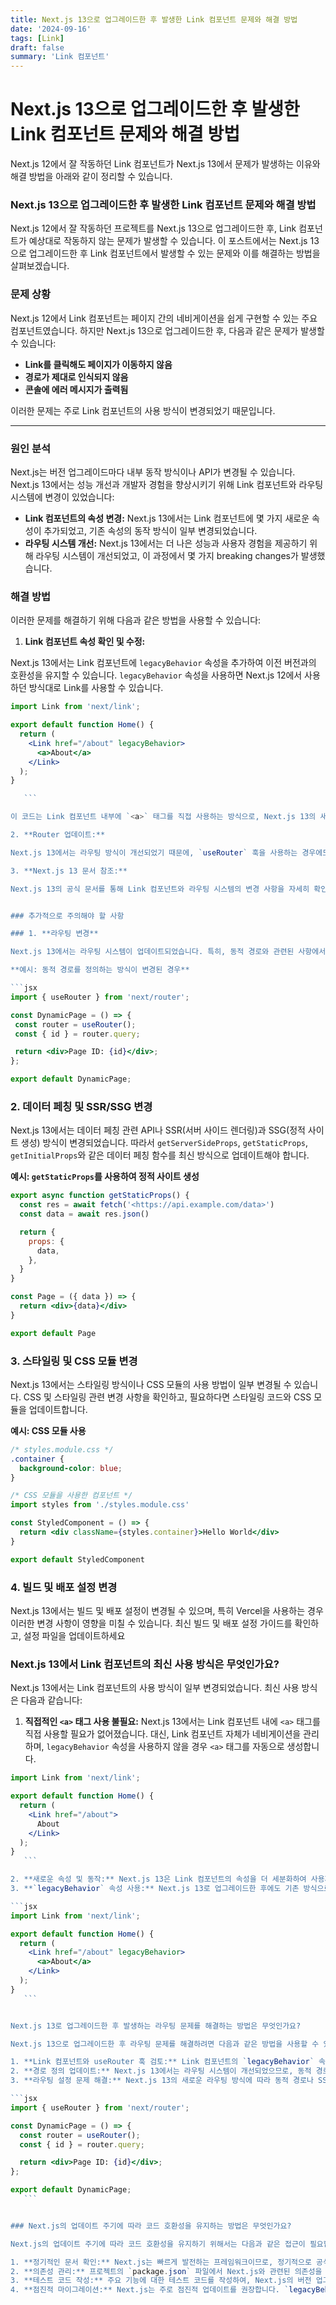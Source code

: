 ```yaml
---
title: Next.js 13으로 업그레이드한 후 발생한 Link 컴포넌트 문제와 해결 방법
date: '2024-09-16'
tags: [Link]
draft: false
summary: 'Link 컴포넌트'
---
```


# Next.js 13으로 업그레이드한 후 발생한 Link 컴포넌트 문제와 해결 방법

Next.js 12에서 잘 작동하던 Link 컴포넌트가 Next.js 13에서 문제가 발생하는 이유와 해결 방법을 아래와 같이 정리할 수 있습니다.

### Next.js 13으로 업그레이드한 후 발생한 Link 컴포넌트 문제와 해결 방법

Next.js 12에서 잘 작동하던 프로젝트를 Next.js 13으로 업그레이드한 후, Link 컴포넌트가 예상대로 작동하지 않는 문제가 발생할 수 있습니다. 이 포스트에서는 Next.js 13으로 업그레이드한 후 Link 컴포넌트에서 발생할 수 있는 문제와 이를 해결하는 방법을 살펴보겠습니다.

### 문제 상황

Next.js 12에서 Link 컴포넌트는 페이지 간의 네비게이션을 쉽게 구현할 수 있는 주요 컴포넌트였습니다. 하지만 Next.js 13으로 업그레이드한 후, 다음과 같은 문제가 발생할 수 있습니다:

- **Link를 클릭해도 페이지가 이동하지 않음**
- **경로가 제대로 인식되지 않음**
- **콘솔에 에러 메시지가 출력됨**

이러한 문제는 주로 Link 컴포넌트의 사용 방식이 변경되었기 때문입니다.

---

### 원인 분석

Next.js는 버전 업그레이드마다 내부 동작 방식이나 API가 변경될 수 있습니다. Next.js 13에서는 성능 개선과 개발자 경험을 향상시키기 위해 Link 컴포넌트와 라우팅 시스템에 변경이 있었습니다:

- **Link 컴포넌트의 속성 변경:** Next.js 13에서는 Link 컴포넌트에 몇 가지 새로운 속성이 추가되었고, 기존 속성의 동작 방식이 일부 변경되었습니다.
- **라우팅 시스템 개선:** Next.js 13에서는 더 나은 성능과 사용자 경험을 제공하기 위해 라우팅 시스템이 개선되었고, 이 과정에서 몇 가지 breaking changes가 발생했습니다.

### 해결 방법

이러한 문제를 해결하기 위해 다음과 같은 방법을 사용할 수 있습니다:

1. **Link 컴포넌트 속성 확인 및 수정:**

Next.js 13에서는 Link 컴포넌트에 `legacyBehavior` 속성을 추가하여 이전 버전과의 호환성을 유지할 수 있습니다. `legacyBehavior` 속성을 사용하면 Next.js 12에서 사용하던 방식대로 Link를 사용할 수 있습니다.

````jsx
import Link from 'next/link';

export default function Home() {
  return (
    <Link href="/about" legacyBehavior>
      <a>About</a>
    </Link>
  );
}

   ```

이 코드는 Link 컴포넌트 내부에 `<a>` 태그를 직접 사용하는 방식으로, Next.js 13의 새로운 Link 동작 방식에서 발생할 수 있는 호환성 문제를 해결해 줍니다.

2. **Router 업데이트:**

Next.js 13에서는 라우팅 방식이 개선되었기 때문에, `useRouter` 훅을 사용하는 경우에도 코드를 최신 방식으로 수정해야 할 수 있습니다. 최신 라우팅 시스템에 맞춰 관련 API 문서를 참조하고, 필요한 부분을 업데이트하세요.

3. **Next.js 13 문서 참조:**

Next.js 13의 공식 문서를 통해 Link 컴포넌트와 라우팅 시스템의 변경 사항을 자세히 확인하고, 코드의 호환성을 유지하기 위해 필요한 부분을 수정합니다.


### 추가적으로 주의해야 할 사항

### 1. **라우팅 변경**

Next.js 13에서는 라우팅 시스템이 업데이트되었습니다. 특히, 동적 경로와 관련된 사항에서 문제가 발생할 수 있습니다. 이러한 문제를 해결하려면 공식 문서에서 라우팅 관련 변경 사항을 확인하고, 필요하다면 동적 경로 정의를 업데이트해야 합니다.

**예시: 동적 경로를 정의하는 방식이 변경된 경우**

```jsx
import { useRouter } from 'next/router';

const DynamicPage = () => {
 const router = useRouter();
 const { id } = router.query;

 return <div>Page ID: {id}</div>;
};

export default DynamicPage;

````

### 2. **데이터 페칭 및 SSR/SSG 변경**

Next.js 13에서는 데이터 페칭 관련 API나 SSR(서버 사이드 렌더링)과 SSG(정적 사이트 생성) 방식이 변경되었습니다. 따라서 `getServerSideProps`, `getStaticProps`, `getInitialProps`와 같은 데이터 페칭 함수를 최신 방식으로 업데이트해야 합니다.

**예시: `getStaticProps`를 사용하여 정적 사이트 생성**

```jsx
export async function getStaticProps() {
  const res = await fetch('<https://api.example.com/data>')
  const data = await res.json()

  return {
    props: {
      data,
    },
  }
}

const Page = ({ data }) => {
  return <div>{data}</div>
}

export default Page
```

### 3. **스타일링 및 CSS 모듈 변경**

Next.js 13에서는 스타일링 방식이나 CSS 모듈의 사용 방법이 일부 변경될 수 있습니다. CSS 및 스타일링 관련 변경 사항을 확인하고, 필요하다면 스타일링 코드와 CSS 모듈을 업데이트합니다.

**예시: CSS 모듈 사용**

```css
/* styles.module.css */
.container {
  background-color: blue;
}
```

```jsx
/* CSS 모듈을 사용한 컴포넌트 */
import styles from './styles.module.css'

const StyledComponent = () => {
  return <div className={styles.container}>Hello World</div>
}

export default StyledComponent
```

### 4. **빌드 및 배포 설정 변경**

Next.js 13에서는 빌드 및 배포 설정이 변경될 수 있으며, 특히 Vercel을 사용하는 경우 이러한 변경 사항이 영향을 미칠 수 있습니다. 최신 빌드 및 배포 설정 가이드를 확인하고, 설정 파일을 업데이트하세요

### Next.js 13에서 Link 컴포넌트의 최신 사용 방식은 무엇인가요?

Next.js 13에서는 Link 컴포넌트의 사용 방식이 일부 변경되었습니다. 최신 사용 방식은 다음과 같습니다:

1. **직접적인 `<a>` 태그 사용 불필요:** Next.js 13에서는 Link 컴포넌트 내에 `<a>` 태그를 직접 사용할 필요가 없어졌습니다. 대신, Link 컴포넌트 자체가 네비게이션을 관리하며, `legacyBehavior` 속성을 사용하지 않을 경우 `<a>` 태그를 자동으로 생성합니다.

````jsx
import Link from 'next/link';

export default function Home() {
  return (
    <Link href="/about">
      About
    </Link>
  );
}
   ```

2. **새로운 속성 및 동작:** Next.js 13은 Link 컴포넌트의 속성을 더 세분화하여 사용자가 네비게이션 동작을 더 잘 제어할 수 있도록 했습니다. 예를 들어, `prefetch`, `replace`, `scroll`, `shallow`와 같은 속성을 사용하여 네비게이션 동작을 세밀하게 설정할 수 있습니다.
3. **`legacyBehavior` 속성 사용:** Next.js 13로 업그레이드한 후에도 기존 방식으로 Link를 사용하고 싶다면 `legacyBehavior` 속성을 추가할 수 있습니다. 이 속성을 사용하면 Link 컴포넌트가 Next.js 12와 같은 방식으로 작동합니다.

```jsx
import Link from 'next/link';

export default function Home() {
  return (
    <Link href="/about" legacyBehavior>
      <a>About</a>
    </Link>
  );
}
   ```


Next.js 13로 업그레이드한 후 발생하는 라우팅 문제를 해결하는 방법은 무엇인가요?

Next.js 13으로 업그레이드한 후 라우팅 문제를 해결하려면 다음과 같은 방법을 사용할 수 있습니다:

1. **Link 컴포넌트와 useRouter 훅 검토:** Link 컴포넌트의 `legacyBehavior` 속성을 사용하여 기존 방식으로 작동하게 하거나, 최신 사용 방식으로 코드를 업데이트합니다. `useRouter` 훅을 사용하는 경우에도 최신 Next.js 문서를 참고하여 변경된 API를 반영합니다.
2. **경로 정의 업데이트:** Next.js 13에서는 라우팅 시스템이 개선되었으므로, 동적 경로나 중첩 경로와 관련된 부분을 업데이트해야 할 수 있습니다. 기존의 라우팅 코드를 최신 방식으로 변경하고, 공식 문서에서 라우팅 관련 변경 사항을 확인합니다.
3. **라우팅 설정 문제 해결:** Next.js 13의 새로운 라우팅 방식에 따라 동적 경로나 SSR 관련 설정을 업데이트합니다. 예를 들어, 동적 경로를 정의하는 방식이나 SSR, SSG의 데이터 페칭 메서드(`getServerSideProps`, `getStaticProps`)를 최신 방식으로 검토하고 수정합니다.

```jsx
import { useRouter } from 'next/router';

const DynamicPage = () => {
  const router = useRouter();
  const { id } = router.query;

  return <div>Page ID: {id}</div>;
};

export default DynamicPage;
   ```


### Next.js의 업데이트 주기에 따라 코드 호환성을 유지하는 방법은 무엇인가요?

Next.js의 업데이트 주기에 따라 코드 호환성을 유지하기 위해서는 다음과 같은 접근이 필요합니다:

1. **정기적인 문서 확인:** Next.js는 빠르게 발전하는 프레임워크이므로, 정기적으로 공식 문서와 릴리즈 노트를 확인하여 변경 사항과 새로운 기능을 숙지합니다. 특히 주요 버전 업그레이드 시에는 breaking changes를 잘 확인해야 합니다.
2. **의존성 관리:** 프로젝트의 `package.json` 파일에서 Next.js와 관련된 의존성을 명확하게 관리합니다. 버전 업그레이드 시에는 새로운 버전과 호환되지 않는 다른 라이브러리의 의존성도 함께 관리하여 충돌을 방지합니다.
3. **테스트 코드 작성:** 주요 기능에 대한 테스트 코드를 작성하여, Next.js의 버전 업그레이드 후에도 기존 기능이 정상적으로 작동하는지 확인합니다. 테스트 코드는 업그레이드 후 발생할 수 있는 문제를 빠르게 발견하고 수정하는 데 큰 도움이 됩니다.
4. **점진적 마이그레이션:** Next.js는 주로 점진적 업데이트를 권장합니다. `legacyBehavior`와 같은 속성을 사용하여 이전 방식과의 호환성을 유지하면서 새로운 기능으로 전환하는 과정을 단계적으로 진행합니다. 이를 통해 전체 프로젝트를 한번에 업그레이드하는 위험을 줄일 수 있습니다.
````
